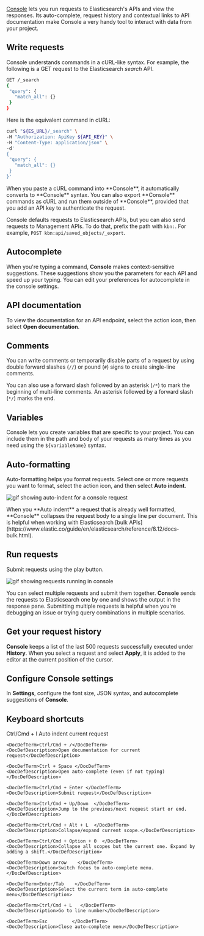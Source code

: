 [Console](app/dev_tools#/console) lets you run requests to Elasticsearch's APIs and view the responses. Its auto-complete, request history and contextual links to API documentation make Console a very handy tool to interact with data from your project.


## Write requests

Console understands commands in a cURL-like syntax. For example, the following is a GET request to the Elasticsearch _search_ API.

```sh
GET /_search
{
 "query": {
   "match_all": {}
 }
}
```

Here is the equivalent command in cURL:

```sh
curl "${ES_URL}/_search" \
-H "Authorization: ApiKey ${API_KEY}" \
-H "Content-Type: application/json" \
-d'
{
 "query": {
   "match_all": {}
 }
}'
```

<DocCallOut color="success" title="">
    When you paste a cURL command into **Console**, it automatically converts to **Console** syntax. You can also export **Console** commands as cURL and run them outside of **Console**, provided that you add an API key to authenticate the request.
</DocCallOut>

Console defaults requests to Elasticsearch APIs, but you can also send requests to Management APIs. To do that, prefix the path with `kbn:`. For example, `POST kbn:api/saved_objects/_export`.

## Autocomplete

When you're typing a command, **Console** makes context-sensitive suggestions. These suggestions show you the parameters for each API and speed up your typing. You can edit your preferences for autocomplete in the console settings.

## API documentation

To view the documentation for an API endpoint, select the action icon, then select **Open documentation**.

## Comments

You can write comments or temporarily disable parts of a request by using double forward slashes (`//`) or pound (`#`) signs to create single-line comments.

You can also use a forward slash followed by an asterisk (`/*`) to mark the beginning of multi-line comments. An asterisk followed by a forward slash (`*/`) marks the end.

## Variables

Console lets you create variables that are specific to your project. You can include them in the path and body of your requests as many times as you need using the `${variableName}` syntax.

## Auto-formatting

Auto-formatting helps you format requests. Select one or more requests you want to format, select the action icon, and then select **Auto indent**.

![gif showing auto-indent for a console request](../../shared/images/auto-indent-devtools.gif)

<DocCallOut color="success" title="">
    When you **Auto indent** a request that is already well formatted, **Console** collapses the request body to a single line per document. This is helpful when working with Elasticsearch [bulk APIs](https://www.elastic.co/guide/en/elasticsearch/reference/8.12/docs-bulk.html).
</DocCallOut>


## Run requests

Submit requests using the play button.

![gif showing requests running in console](../../shared/images/devtool-run-request.gif)

You can select multiple requests and submit them together. **Console** sends the requests to Elasticsearch one by one and shows the output in the response pane. Submitting multiple requests is helpful when you're debugging an issue or trying query combinations in multiple scenarios.

## Get your request history

**Console** keeps a list of the last 500 requests successfully executed under **History**. When you select a request and select **Apply**, it is added to the editor at the current position of the cursor.

## Configure Console settings

In **Settings**, configure the font size, JSON syntax, and autocomplete suggestions of **Console**.

## Keyboard shortcuts

<DocDefList>
    <DocDefTerm>Ctrl/Cmd + I</DocDefTerm>
    <DocDefDescription>Auto indent current request</DocDefDescription>

    <DocDefTerm>Ctrl/Cmd + /</DocDefTerm>
    <DocDefDescription>Open documentation for current request</DocDefDescription>

    <DocDefTerm>Ctrl + Space </DocDefTerm>
    <DocDefDescription>Open auto-complete (even if not typing)</DocDefDescription>

    <DocDefTerm>Ctrl/Cmd + Enter </DocDefTerm>
    <DocDefDescription>Submit request</DocDefDescription>

    <DocDefTerm>Ctrl/Cmd + Up/Down  </DocDefTerm>
    <DocDefDescription>Jump to the previous/next request start or end.</DocDefDescription>
   
    <DocDefTerm>Ctrl/Cmd + Alt + L  </DocDefTerm>
    <DocDefDescription>Collapse/expand current scope.</DocDefDescription>
   
    <DocDefTerm>Ctrl/Cmd + Option + 0  </DocDefTerm>
    <DocDefDescription>Collapse all scopes but the current one. Expand by adding a shift.</DocDefDescription>
    
    <DocDefTerm>Down arrow    </DocDefTerm>
    <DocDefDescription>Switch focus to auto-complete menu.</DocDefDescription>
    
    <DocDefTerm>Enter/Tab    </DocDefTerm>
    <DocDefDescription>Select the current term in auto-complete menu</DocDefDescription>
    
    <DocDefTerm>Ctrl/Cmd + L   </DocDefTerm>
    <DocDefDescription>Go to line number</DocDefDescription>
    
    <DocDefTerm>Esc    		</DocDefTerm>
    <DocDefDescription>Close auto-complete menu</DocDefDescription>
</DocDefList>